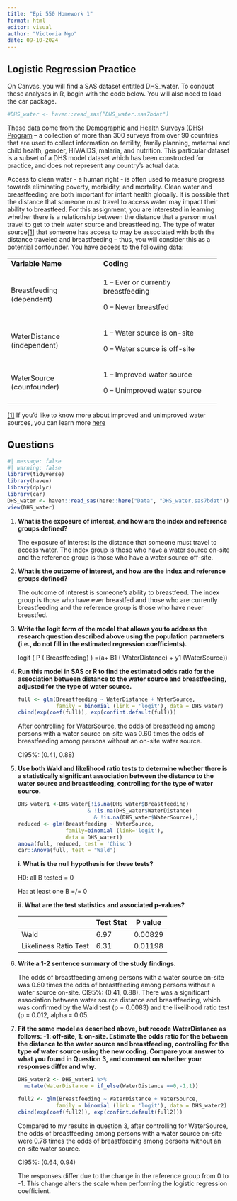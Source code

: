 ```yaml
---
title: "Epi 550 Homework 1"
format: html
editor: visual
author: "Victoria Ngo"
date: 09-10-2024
---
```


## **Logistic Regression Practice**

On Canvas, you will find a SAS dataset entitled DHS_water. To conduct these analyses in R, begin with the code below. You will also need to load the car package.

```r
#DHS_water <- haven::read_sas(“DHS_water.sas7bdat")
```

These data come from the [Demographic and Health Surveys (DHS) Program](https://dhsprogram.com/) – a collection of more than 300 surveys from over 90 countries that are used to collect information on fertility, family planning, maternal and child health, gender, HIV/AIDS, malaria, and nutrition. This particular dataset is a subset of a DHS model dataset which has been constructed for practice, and does not represent any country’s actual data.   

Access to clean water - a human right - is often used to measure progress towards eliminating poverty, morbidity, and mortality. Clean water and breastfeeding are both important for infant health globally. It is possible that the distance that someone must travel to access water may impact their ability to breastfeed. For this assignment, you are interested in learning whether there is a relationship between the distance that a person must travel to get to their water source and breastfeeding. The type of water source[\[1\]](#_ftn1) that someone has access to may be associated with both the distance traveled and breastfeeding – thus, you will consider this as a potential confounder. You have access to the following data:

+-----------------------------+-------------------------------------+
| **Variable Name**           | **Coding**                          |
+-----------------------------+-------------------------------------+
| Breastfeeding (dependent)   | 1 – Ever or currently breastfeeding |
|                             |                                     |
|                             | 0 – Never breastfed                 |
+-----------------------------+-------------------------------------+
| WaterDistance (independent) | 1 – Water source is on-site         |
|                             |                                     |
|                             | 0 – Water source is off-site        |
+-----------------------------+-------------------------------------+
| WaterSource (counfounder)   | 1 – Improved water source           |
|                             |                                     |
|                             | 0 – Unimproved water source         |
+-----------------------------+-------------------------------------+

[\[1\]](#_ftnref1) If you’d like to know more about improved and unimproved water sources, you can learn more [here](https://www.cdc.gov/healthywater/global/assessing.html)

## Questions

```r
#| message: false
#| warning: false
library(tidyverse)
library(haven)
library(dplyr)
library(car)
DHS_water <- haven::read_sas(here::here("Data", "DHS_water.sas7bdat"))
view(DHS_water)
```

1.  **What is the exposure of interest, and how are the index and reference groups defined?**

    The exposure of interest is the distance that someone must travel to access water. The index group is those who have a water source on-site and the reference group is those who have a water source off-site.

2.  **What is the outcome of interest, and how are the index and reference groups defined?**

    The outcome of interest is someone's ability to breastfeed. The index group is those who have ever breastfed and those who are currently breastfeeding and the reference group is those who have never breastfed.

3.  **Write the logit form of the model that allows you to address the research question described above using the population parameters (i.e., do not fill in the estimated regression coefficients).**

    logit ( P ( Breastfeeding) ) =(a+ B1 ( WaterDistance) + y1 (WaterSource))

4.  **Run this model in SAS or R to find the estimated odds ratio for the association between distance to the water source and breastfeeding, adjusted for the type of water source.**

    ```r
    full <- glm(Breastfeeding ~ WaterDistance + WaterSource,
                family = binomial (link = 'logit'), data = DHS_water)
    cbind(exp(coef(full)), exp(confint.default(full)))
    ```

    After controlling for WaterSource, the odds of breastfeeding among persons with a water source on-site was 0.60 times the odds of breastfeeding among persons without an on-site water source.

    CI95%: (0.41, 0.88)

5.  **Use both Wald and likelihood ratio tests to determine whether there is a statistically significant association between the distance to the water source and breastfeeding, controlling for the type of water source.**

    ```r
    DHS_water1 <-DHS_water[!is.na(DHS_water$Breastfeeding)
                          & !is.na(DHS_water$WaterDistance)
                            & !is.na(DHS_water$WaterSource),]
    reduced <- glm(Breastfeeding ~ WaterSource,
                   family=binomial (link='logit'),
                   data = DHS_water1)
    anova(full, reduced, test = 'Chisq')
    car::Anova(full, test = "Wald")
    ```

    **i. What is the null hypothesis for these tests?**

    H0: all B tested = 0

    Ha: at least one B =/= 0

    **ii. What are the test statistics and associated p-values?**

    |                       | Test Stat | P value |
    |-----------------------|-----------|---------|
    | Wald                  | 6.97      | 0.00829 |
    | Likeliness Ratio Test | 6.31      | 0.01198 |

6.  **Write a 1-2 sentence summary of the study findings.**

    The odds of breastfeeding among persons with a water source on-site was 0.60 times the odds of breastfeeding among persons without a water source on-site. CI95%: (0.41, 0.88). There was a significant association between water source distance and breastfeeding, which was confirmed by the Wald test (p = 0.0083) and the likelihood ratio test (p = 0.012, alpha = 0.05.

7.  **Fit the same model as described above, but recode WaterDistance as follows: -1: off-site, 1: on-site. Estimate the odds ratio for the between the distance to the water source and breastfeeding, controlling for the type of water source using the new coding. Compare your answer to what you found in Question 3, and comment on whether your responses differ and why.**

    ```r
    DHS_water2 <- DHS_water1 %>%
      mutate(WaterDistance = if_else(WaterDistance ==0,-1,1))

    full2 <- glm(Breastfeeding ~ WaterDistance + WaterSource,
                family = binomial (link = 'logit'), data = DHS_water2)
    cbind(exp(coef(full2)), exp(confint.default(full2)))
    ```

    Compared to my results in question 3, after controlling for WaterSource, the odds of breastfeeding among persons with a water source on-site were 0.78 times the odds of breastfeeding among persons without an on-site water source.

    CI95%: (0.64, 0.94)

    The responses differ due to the change in the reference group from 0 to -1. This change alters the scale when performing the logistic regression coefficient.
